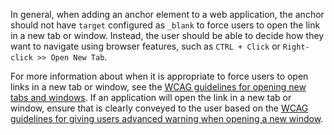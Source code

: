 In general, when adding an anchor element to a web application, the anchor should not have `target` configured as `_blank` to force users to open the link in a new tab or window.
Instead, the user should be able to decide how they want to navigate using browser features, such as `CTRL + Click` or `Right-click >> Open New Tab`.

For more information about when it is appropriate to force users to open links in a new tab or window, see the
[WCAG guidelines for opening new tabs and windows](https://www.w3.org/TR/WCAG20-TECHS/G200.html).
If an application will open the link in a new tab or window, ensure that is clearly conveyed to the user based on the
[WCAG guidelines for giving users advanced warning when opening a new window](https://www.w3.org/TR/WCAG20-TECHS/G201.html).
